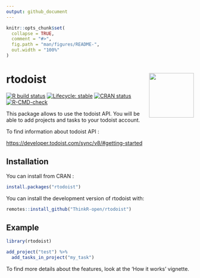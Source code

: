 ```yaml
---
output: github_document
---
```


<!-- README.md is generated from README.Rmd. Please edit that file -->

```r
knitr::opts_chunk$set(
  collapse = TRUE,
  comment = "#>",
  fig.path = "man/figures/README-",
  out.width = "100%"
)

```

# rtodoist <img src="man/figures/logo.png" align="right" alt="" width="120" />

<!-- badges: start -->
[![R build status](https://github.com/ThinkR-open/rtodoist/workflows/R-CMD-check/badge.svg)](https://github.com/ThinkR-open/rtodoist/actions)
[![Lifecycle: stable](https://img.shields.io/badge/lifecycle-stable-brightgreen.svg)](https://www.tidyverse.org/lifecycle/#stable)
[![CRAN status](https://www.r-pkg.org/badges/version/rtodoist)](https://CRAN.R-project.org/package=rtodoist)
[![R-CMD-check](https://github.com/ThinkR-open/rtodoist/workflows/R-CMD-check/badge.svg)](https://github.com/ThinkR-open/rtodoist/actions)
<!-- badges: end -->

This package allows to use the todoist API. You will be able to add projects and tasks to your todoist account. 

To find information about todoist API :

<https://developer.todoist.com/sync/v8/#getting-started>

## Installation

You can install from CRAN :

```r
install.packages("rtodoist")
```

You can install the development version of rtodoist with:

``` r
remotes::install_github("ThinkR-open/rtodoist")
```

## Example

```r
library(rtodoist)

add_project("test") %>%
  add_tasks_in_project("my_task")
```

To find more details about the features, look at the 'How it works' vignette.
